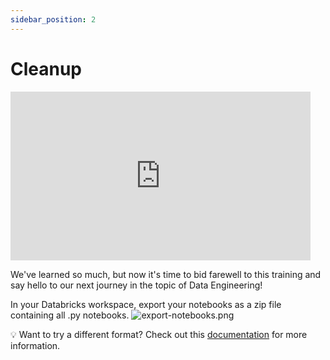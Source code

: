 ```yaml
---
sidebar_position: 2
---
```


# Cleanup

<iframe src="https://giphy.com/embed/PmuxXnCtWxCfE3WCqi" width="480" height="270" frameBorder="0" class="giphy-embed" allowFullScreen></iframe><p><a href="https://giphy.com/gifs/northernireland-cleaning-comedian-diona-doherty-PmuxXnCtWxCfE3WCqi"></a></p>

We've learned so much, but now it's time to bid farewell to this training and say hello to our next journey in the topic of Data Engineering!

In your Databricks workspace, export your notebooks as a zip file containing all .py notebooks.
![export-notebooks.png](https://github.com/data-derp/documentation/blob/master/databricks/assets/export-notebooks.png?raw=true)

💡 Want to try a different format? Check out this [documentation](https://docs.databricks.com/notebooks/notebook-export-import.html#export-notebooks) for more information.